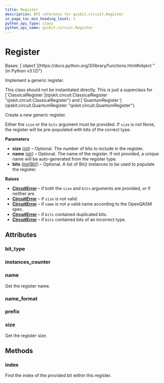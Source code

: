 ```yaml
---
title: Register
description: API reference for qiskit.circuit.Register
in_page_toc_min_heading_level: 1
python_api_type: class
python_api_name: qiskit.circuit.Register
---
```


# Register

<Class id="qiskit.circuit.Register" isDedicatedPage={true} github="https://github.com/qiskit/qiskit/tree/stable/0.25/qiskit/circuit/register.py" signature="qiskit.circuit.Register(size=None, name=None, bits=None)">
  Bases: [`object`](https://docs.python.org/3/library/functions.html#object "(in Python v3.12)")

  Implement a generic register.

  <Admonition title="Note" type="note">
    This class should not be instantiated directly. This is just a superclass for [`ClassicalRegister`](qiskit.circuit.ClassicalRegister "qiskit.circuit.ClassicalRegister") and [`QuantumRegister`](qiskit.circuit.QuantumRegister "qiskit.circuit.QuantumRegister").
  </Admonition>

  Create a new generic register.

  Either the `size` or the `bits` argument must be provided. If `size` is not None, the register will be pre-populated with bits of the correct type.

  **Parameters**

  *   **size** ([*int*](https://docs.python.org/3/library/functions.html#int "(in Python v3.12)")) – Optional. The number of bits to include in the register.
  *   **name** ([*str*](https://docs.python.org/3/library/stdtypes.html#str "(in Python v3.12)")) – Optional. The name of the register. If not provided, a unique name will be auto-generated from the register type.
  *   **bits** ([*list*](https://docs.python.org/3/library/stdtypes.html#list "(in Python v3.12)")*\[*[*Bit*](qiskit.circuit.Bit "qiskit.circuit.Bit")*]*) – Optional. A list of Bit() instances to be used to populate the register.

  **Raises**

  *   [**CircuitError**](circuit#qiskit.circuit.CircuitError "qiskit.circuit.CircuitError") – if both the `size` and `bits` arguments are provided, or if neither are.
  *   [**CircuitError**](circuit#qiskit.circuit.CircuitError "qiskit.circuit.CircuitError") – if `size` is not valid.
  *   [**CircuitError**](circuit#qiskit.circuit.CircuitError "qiskit.circuit.CircuitError") – if `name` is not a valid name according to the OpenQASM spec.
  *   [**CircuitError**](circuit#qiskit.circuit.CircuitError "qiskit.circuit.CircuitError") – if `bits` contained duplicated bits.
  *   [**CircuitError**](circuit#qiskit.circuit.CircuitError "qiskit.circuit.CircuitError") – if `bits` contained bits of an incorrect type.

  ## Attributes

  ### bit\_type

  <Attribute id="qiskit.circuit.Register.bit_type" name="bit_type" attributeValue="= None" />

  ### instances\_counter

  <Attribute id="qiskit.circuit.Register.instances_counter" name="instances_counter" attributeValue="= count(0)" />

  ### name

  <Attribute id="qiskit.circuit.Register.name" name="name">
    Get the register name.
  </Attribute>

  ### name\_format

  <Attribute id="qiskit.circuit.Register.name_format" name="name_format" attributeValue="= re.compile('[a-z][a-zA-Z0-9_]*')" />

  ### prefix

  <Attribute id="qiskit.circuit.Register.prefix" name="prefix" attributeValue="= 'reg'" />

  ### size

  <Attribute id="qiskit.circuit.Register.size" name="size">
    Get the register size.
  </Attribute>

  ## Methods

  ### index

  <Function id="qiskit.circuit.Register.index" name="index" signature="index(bit)">
    Find the index of the provided bit within this register.
  </Function>
</Class>

